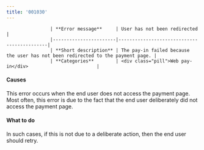 ```yaml
---
title: '001030'  
---
```



                    | **Error message**     | User has not been redirected                   |
                    |-----------------------|--------------------------------------------|
                    | **Short description** | The pay-in failed because the user has not been redirected to the payment page. |
                    | **Categories**        | <div class="pill">Web pay-in</div>                         |
                  

#### Causes  

This error occurs when the end user does not access the payment page. Most often, this error is due to the fact that the end user deliberately did not access the payment page.  

#### What to do  

In such cases, if this is not due to a deliberate action, then the end user should retry.